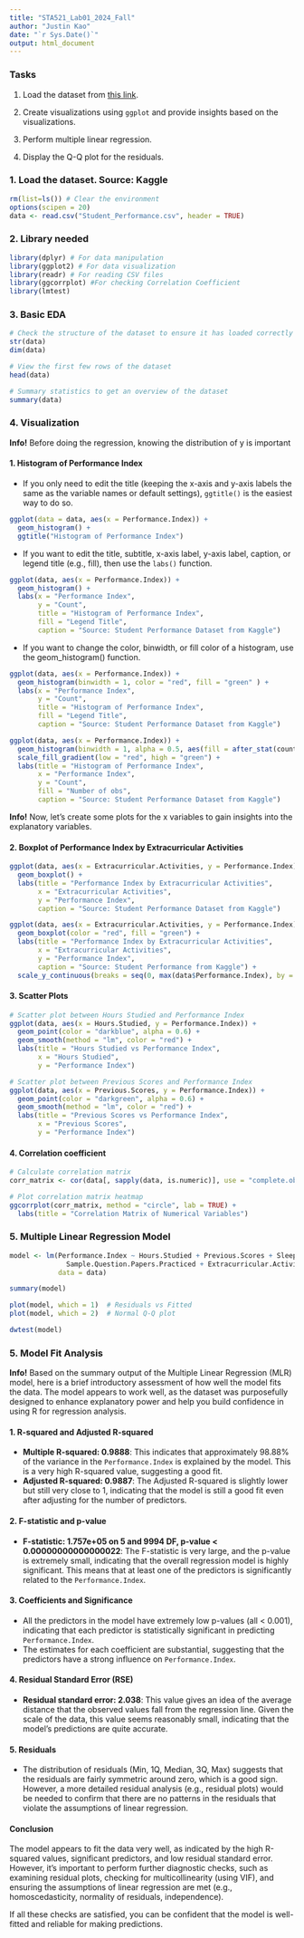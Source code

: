 ```yaml
---
title: "STA521_Lab01_2024_Fall"
author: "Justin Kao"
date: "`r Sys.Date()`"
output: html_document
---
```


```{=html}
<style>
p.comment {
background-color: #DBDBDB;
padding: 10px;
border: 1px solid black;
margin-left: 25px;
border-radius: 5px;
font-style: italic;
}

</style>
```

### Tasks


1. Load the dataset from [this link](https://github.com/justinkao44/STA521_Lab_Fall2024/blob/main/Lab%2001/Student_Performance.csv).

2. Create visualizations using `ggplot` and provide insights based on the visualizations.

3. Perform multiple linear regression.

4. Display the Q-Q plot for the residuals.



### 1. Load the dataset. Source: Kaggle

```r
rm(list=ls()) # Clear the environment
options(scipen = 20)
data <- read.csv("Student_Performance.csv", header = TRUE)
```

### 2. Library needed

```r
library(dplyr) # For data manipulation
library(ggplot2) # For data visualization
library(readr) # For reading CSV files 
library(ggcorrplot) #For checking Correlation Coefficient
library(lmtest)
```

### 3. Basic EDA

```r
# Check the structure of the dataset to ensure it has loaded correctly
str(data)
dim(data)
```

```r
# View the first few rows of the dataset
head(data)

# Summary statistics to get an overview of the dataset
summary(data)
```

### 4. Visualization

::: {.alert .alert-info}
<strong>Info!</strong> Before doing the regression, knowing the distribution of y is important
:::

#### 1. Histogram of Performance Index

-   If you only need to edit the title (keeping the x-axis and y-axis labels the same as the variable names or default settings), `ggtitle()` is the easiest way to do so.

```r
ggplot(data = data, aes(x = Performance.Index)) + 
  geom_histogram() +
  ggtitle("Histogram of Performance Index")
```

-   If you want to edit the title, subtitle, x-axis label, y-axis label, caption, or legend title (e.g., fill), then use the `labs()` function.

```r
ggplot(data, aes(x = Performance.Index)) +
  geom_histogram() +
  labs(x = "Performance Index",
       y = "Count",
       title = "Histogram of Performance Index",
       fill = "Legend Title",
       caption = "Source: Student Performance Dataset from Kaggle")
```

-   If you want to change the color, binwidth, or fill color of a histogram, use the geom_histogram() function.

```r
ggplot(data, aes(x = Performance.Index)) +
  geom_histogram(binwidth = 1, color = "red", fill = "green" ) +
  labs(x = "Performance Index",
       y = "Count",
       title = "Histogram of Performance Index",
       fill = "Legend Title",
       caption = "Source: Student Performance Dataset from Kaggle")
```

```r
ggplot(data, aes(x = Performance.Index)) +
  geom_histogram(binwidth = 1, alpha = 0.5, aes(fill = after_stat(count))) +
  scale_fill_gradient(low = "red", high = "green") +
  labs(title = "Histogram of Performance Index",
       x = "Performance Index",
       y = "Count",
       fill = "Number of obs",
       caption = "Source: Student Performance Dataset from Kaggle")
```

::: {.alert .alert-info} 
<strong>Info!</strong> Now, let's create some plots for the x variables to gain insights into the explanatory variables. 
:::

#### 2. Boxplot of Performance Index by Extracurricular Activities

```r
ggplot(data, aes(x = Extracurricular.Activities, y = Performance.Index)) +
  geom_boxplot() +
  labs(title = "Performance Index by Extracurricular Activities",
       x = "Extracurricular Activities", 
       y = "Performance Index",
       caption = "Source: Student Performance Dataset from Kaggle")
```
```r
ggplot(data, aes(x = Extracurricular.Activities, y = Performance.Index))+
  geom_boxplot(color = "red", fill = "green") +
  labs(title = "Performance Index by Extracurricular Activities",
       x = "Extracurricular Activities", 
       y = "Performance Index",
       caption = "Source: Student Performance from Kaggle") +
  scale_y_continuous(breaks = seq(0, max(data$Performance.Index), by = 5))
```

#### 3. Scatter Plots

```r
# Scatter plot between Hours Studied and Performance Index
ggplot(data, aes(x = Hours.Studied, y = Performance.Index)) +
  geom_point(color = "darkblue", alpha = 0.6) +
  geom_smooth(method = "lm", color = "red") +
  labs(title = "Hours Studied vs Performance Index", 
       x = "Hours Studied", 
       y = "Performance Index")

# Scatter plot between Previous Scores and Performance Index
ggplot(data, aes(x = Previous.Scores, y = Performance.Index)) +
  geom_point(color = "darkgreen", alpha = 0.6) +
  geom_smooth(method = "lm", color = "red") +
  labs(title = "Previous Scores vs Performance Index", 
       x = "Previous Scores", 
       y = "Performance Index")
```


#### 4. Correlation coefficient 

```r
# Calculate correlation matrix
corr_matrix <- cor(data[, sapply(data, is.numeric)], use = "complete.obs")

# Plot correlation matrix heatmap
ggcorrplot(corr_matrix, method = "circle", lab = TRUE) +
  labs(title = "Correlation Matrix of Numerical Variables")
```


### 5. Multiple Linear Regression Model  

```r
model <- lm(Performance.Index ~ Hours.Studied + Previous.Scores + Sleep.Hours + 
              Sample.Question.Papers.Practiced + Extracurricular.Activities, 
            data = data)
```

```r
summary(model)
```
```r
plot(model, which = 1)  # Residuals vs Fitted
plot(model, which = 2)  # Normal Q-Q plot
```

```r
dwtest(model)
```

### 5. Model Fit Analysis

::: {.alert .alert-info}
<strong>Info!</strong> Based on the summary output of the Multiple Linear Regression (MLR) model, here is a brief introductory assessment of how well the model fits the data. The model appears to work well, as the dataset was purposefully designed to enhance explanatory power and help you build confidence in using R for regression analysis.
:::


#### 1. R-squared and Adjusted R-squared
- **Multiple R-squared: 0.9888**: This indicates that approximately 98.88% of the variance in the `Performance.Index` is explained by the model. This is a very high R-squared value, suggesting a good fit.
- **Adjusted R-squared: 0.9887**: The Adjusted R-squared is slightly lower but still very close to 1, indicating that the model is still a good fit even after adjusting for the number of predictors.

#### 2. F-statistic and p-value
- **F-statistic: 1.757e+05 on 5 and 9994 DF, p-value < 0.00000000000000022**: The F-statistic is very large, and the p-value is extremely small, indicating that the overall regression model is highly significant. This means that at least one of the predictors is significantly related to the `Performance.Index`.

#### 3. Coefficients and Significance
- All the predictors in the model have extremely low p-values (all < 0.001), indicating that each predictor is statistically significant in predicting `Performance.Index`.
- The estimates for each coefficient are substantial, suggesting that the predictors have a strong influence on `Performance.Index`.

#### 4. Residual Standard Error (RSE)
- **Residual standard error: 2.038**: This value gives an idea of the average distance that the observed values fall from the regression line. Given the scale of the data, this value seems reasonably small, indicating that the model's predictions are quite accurate.

#### 5. Residuals
- The distribution of residuals (Min, 1Q, Median, 3Q, Max) suggests that the residuals are fairly symmetric around zero, which is a good sign. However, a more detailed residual analysis (e.g., residual plots) would be needed to confirm that there are no patterns in the residuals that violate the assumptions of linear regression.

#### Conclusion
The model appears to fit the data very well, as indicated by the high R-squared values, significant predictors, and low residual standard error. However, it’s important to perform further diagnostic checks, such as examining residual plots, checking for multicollinearity (using VIF), and ensuring the assumptions of linear regression are met (e.g., homoscedasticity, normality of residuals, independence).

If all these checks are satisfied, you can be confident that the model is well-fitted and reliable for making predictions.

